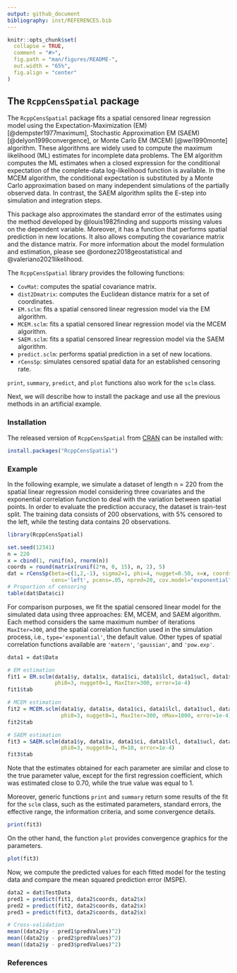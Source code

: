 ```yaml
---
output: github_document
bibliography: inst/REFERENCES.bib
---
```


<!-- README.md is generated from README.Rmd. Please edit that file -->

```r
knitr::opts_chunk$set(
  collapse = TRUE,
  comment = "#>",
  fig.path = "man/figures/README-",
  out.width = "65%",
  fig.align = "center"
)
```

## The `RcppCensSpatial` package

<!-- badges: start -->
<!-- badges: end -->

The `RcppCensSpatial` package fits a spatial censored linear regression model using the Expectation-Maximization (EM) [@dempster1977maximum], Stochastic Approximation EM (SAEM) [@delyon1999convergence], or Monte Carlo EM (MCEM) [@wei1990monte] algorithm. These algorithms are widely used to compute the maximum likelihood (ML) estimates for incomplete data problems. The EM algorithm computes the ML estimates when a closed expression for the conditional expectation of the complete-data log-likelihood function is available. In the MCEM algorithm, the conditional expectation is substituted by a Monte Carlo approximation based on many independent simulations of the partially observed data. In contrast, the SAEM algorithm splits the E-step into simulation and integration steps.

This package also approximates the standard error of the estimates using the method developed by @louis1982finding and supports missing values on the dependent variable. Moreover, it has a function that performs spatial prediction in new locations. It also allows computing the covariance matrix and the distance matrix. For more information about the model formulation and estimation, please see @ordonez2018geostatistical and @valeriano2021likelihood.

The `RcppCensSpatial` library provides the following functions:

* `CovMat`: computes the spatial covariance matrix.
* `dist2Dmatrix`: computes the Euclidean distance matrix for a set of coordinates.
* `EM.sclm`: fits a spatial censored linear regression model via the EM algorithm.
* `MCEM.sclm`: fits a spatial censored linear regression model via the MCEM algorithm.
* `SAEM.sclm`: fits a spatial censored linear regression model via the SAEM algorithm.
* `predict.sclm`: performs spatial prediction in a set of new locations.
* `rCensSp`: simulates censored spatial data for an established censoring rate.

`print`, `summary`, `predict`, and `plot` functions also work for the `sclm` class.

Next, we will describe how to install the package and use all the previous methods in an artificial example.

### Installation

The released version of `RcppCensSpatial` from [CRAN](https://CRAN.R-project.org) can be installed with:

``` r
install.packages("RcppCensSpatial")
```
### Example
In the following example, we simulate a dataset of length n = 220 from the spatial linear regression model considering three covariates and the exponential correlation function to deal with the variation between spatial points. In order to evaluate the prediction accuracy, the dataset is train-test split. The training data consists of 200 observations, with 5% censored to the left, while the testing data contains 20 observations.

```r
library(RcppCensSpatial)

set.seed(12341)
n = 220
x = cbind(1, runif(n), rnorm(n))
coords = round(matrix(runif(2*n, 0, 15), n, 2), 5)
dat = rCensSp(beta=c(1,2,-1), sigma2=1, phi=4, nugget=0.50, x=x, coords=coords,
              cens='left', pcens=.05, npred=20, cov.model="exponential")
# Proportion of censoring
table(dat$Data$ci)
```

For comparison purposes, we fit the spatial censored linear model for the simulated data using three approaches: EM, MCEM, and SAEM algorithm. Each method considers the same maximum number of iterations `MaxIter=300`, and the spatial correlation function used in the simulation process, i.e., `type='exponential'`, the default value. Other types of spatial correlation functions available are `'matern'`, `'gaussian'`, and `'pow.exp'`.

```r
data1 = dat$Data

# EM estimation
fit1 = EM.sclm(data1$y, data1$x, data1$ci, data1$lcl, data1$ucl, data1$coords, 
               phi0=3, nugget0=1, MaxIter=300, error=1e-4)
fit1$tab

# MCEM estimation
fit2 = MCEM.sclm(data1$y, data1$x, data1$ci, data1$lcl, data1$ucl, data1$coords, 
                 phi0=3, nugget0=1, MaxIter=300, nMax=1000, error=1e-4)
fit2$tab

# SAEM estimation
fit3 = SAEM.sclm(data1$y, data1$x, data1$ci, data1$lcl, data1$ucl, data1$coords, 
                 phi0=3, nugget0=1, M=10, error=1e-4)
fit3$tab
```

Note that the estimates obtained for each parameter are similar and close to the true parameter value, except for the first regression coefficient, which was estimated close to 0.70, while the true value was equal to 1. 

Moreover, generic functions `print` and `summary` return some results of the fit for the `sclm` class, such as the estimated parameters, standard errors, the effective range, the information criteria, and some convergence details.

```r
print(fit3)
```
On the other hand, the function `plot` provides convergence graphics for the parameters.

```r
plot(fit3)
```

Now, we compute the predicted values for each fitted model for the testing data and compare the mean squared prediction error (MSPE).

```r
data2 = dat$TestData
pred1 = predict(fit1, data2$coords, data2$x)
pred2 = predict(fit2, data2$coords, data2$x)
pred3 = predict(fit3, data2$coords, data2$x)

# Cross-validation
mean((data2$y - pred1$predValues)^2)
mean((data2$y - pred2$predValues)^2)
mean((data2$y - pred3$predValues)^2)
```

### References
